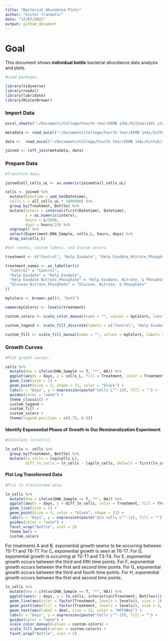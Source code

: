 ```yaml
---
title: "Bacterial Abundance Plots"
author: "Victor Trandafir"
date: "12/07/2021"
output: github_document
---
```


# Goal

This document shows  **individual bottle** bacterial abundance data analysis and plots.

```r

#Load packages.

library(tidyverse)
library(readxl)
library(lubridate)
library(RColorBrewer)

```

### Import Data

```r

excel_sheets("~/Documents/College/Fourth Year/EEMB 144L/Github/144l_students_2021/Input_Data/week2/144L_2021_BactAbund.xlsx")

metadata <- read_excel("~/Documents/College/Fourth Year/EEMB 144L/Github/144l_students_2021/Input_Data/week2/144L_2021_BactAbund.xlsx", sheet = "Metadata")

data <-  read_excel("~/Documents/College/Fourth Year/EEMB 144L/Github/144l_students_2021/Input_Data/week2/144L_2021_BactAbund.xlsx", sheet = "FCM_Data")

joined <- left_join(metadata, data)

```

### Prepare Data

```r

#Transform data.

joined$all_cells_uL <- as.numeric(joined$all_cells_uL)

cells <- joined %>%
  mutate(Datetime = ymd_hm(Datetime),
  cells_L = all_cells_uL * 1000000) %>%
  group_by(Treatment, Bottle) %>%
  mutate(interv = interval(first(Datetime), Datetime),
         s = as.numeric(interv),
         hours = s/3600,
         days = hours/24) %>%
  ungroup() %>%
  select(Experiment:DNA_Sample, cells_L, hours, days) %>%
  drop_na(cells_L)

```

```r

#Set levels, custom labels, and custom colors.

treatment <- c("Control", "Kelp Exudate", "Kelp Exudate_Nitrate_Phosphate", "Glucose_Nitrate_Phosphate")

treatment_names <- as_labeller(c(
  "Control" = "Control",
  "Kelp Exudate" = "Kelp Exudate",
  "Kelp Exudate_Nitrate_Phosphate" = "Kelp Exudate, Nitrate, & Phosphate",
  "Glucose_Nitrate_Phosphate" = "Glucose, Nitrate, & Phosphate"
))

myColors <- brewer.pal(4, "Set2")

names(myColors) <- levels(treatment)

custom_colors <- scale_color_manual(name = "", values = myColors, labels = c("Control", "Kelp Exudate", "Kelp Exudate, Nitrate, & Phosphate", "Glucose, Nitrate, & Phosphate"))

custom_legend <- scale_fill_discrete(labels = c("Control", "Kelp Exudate", "Kelp Exudate, Nitrate, & Phosphate", "Glucose, Nitrate, & Phosphate"))

custom_fill <- scale_fill_manual(name = "", values = myColors, labels = c("Control", "Kelp Exudate", "Kelp Exudate, Nitrate, & Phosphate", "Glucose, Nitrate, & Phosphate"))

```


### Growth Curves

```r

#Plot growth curves.

cells %>%
  mutate(dna = ifelse(DNA_Sample == T, "*", NA)) %>%
  ggplot(aes(x = days, y = cells_L, fill = Treatment, color = Treatment)) +
  geom_line(size = 1) +
  geom_point(size = 3, shape = 21, color = "black") +
  labs(x = "Days", y = expression(paste("cells L"^-1)), fill = "") +
  guides(color = "none") +
  theme_classic() +
  custom_legend +
  custom_fill +
  custom_colors +
  theme(legend.position = c(0.75, 0.8))

```

#### Identify Exponential Phase of Growth in Our Remineralization Experiment

```r

#Calculate ln(cells).

ln_cells <- cells %>%
  group_by(Treatment, Bottle) %>%
  mutate(ln_cells = log(cells_L),
         diff_ln_cells = ln_cells - lag(ln_cells, default = first(ln_cells)))

```

#### Plot Log Transformed Data

```r

#Plot ln transformed data.

ln_cells %>%
  mutate(dna = ifelse(DNA_Sample == T, "*", NA)) %>%
  ggplot(aes(x = days, y = diff_ln_cells, color = Treatment, fill = Treatment)) +
  geom_line(size = 1) +
  geom_point(size = 3, color = "black", shape = 21) +
  labs(x = "Days", y = expression(paste("∆ln cells L"^-1)), fill = "") +
  guides(color = "none") +
  facet_wrap("Bottle", ncol = 2)
  theme_bw() +
  custom_colors

```

For treatments A and B, exponential growth seems to be occurring between T0-T1 and T6-T7. For C, exponential growth is seen at T6-T7. For D, exponential growth is occurring at T0-T1 and T3-T4. For E, exponential growth occurs between the third and fifth time points. For F, exponential growth occurs between the first and second time points. For G, exponential growth occurs between the third and fourth time points. For H, exponential growth occurs between the first and second time points.

```r

ln_cells %>%
  mutate(dna = ifelse(DNA_Sample == T, "*", NA)) %>%
  ggplot(aes(x = days, y = ln_cells, interaction(Treatment, Bottles))) +
  geom_line(aes(color = factor(Treatment, levels = levels)), size = 1) +
  geom_point(aes(fill = factor(Treatment, levels = levels)), size = 3, color = "black", shape = 21) +
  geom_text(aes(label = dna), size = 12, color = "#FF9B42") +
  labs(x = "Days", y = expression(paste("Cells L"^-1)), fill = "") +
  guides(color = "none") +
  scale_color_manual(values = custom.colors) +
  scale_fill_manual(values = custom.colors) +
  facet_wrap("Bottle", ncol = 2)

```













